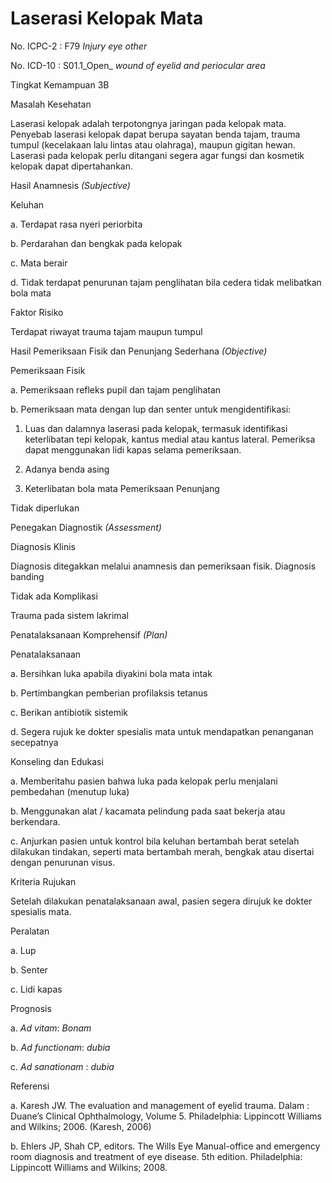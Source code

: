 # Laserasi Kelopak Mata

No. ICPC-2 : F79 _Injury eye other_

No. ICD-10 : S01.1_Open_ _wound of eyelid and periocular area_

Tingkat Kemampuan 3B

Masalah Kesehatan

Laserasi kelopak adalah terpotongnya jaringan pada kelopak mata. Penyebab laserasi kelopak dapat berupa sayatan benda tajam, trauma tumpul (kecelakaan lalu lintas atau olahraga), maupun gigitan hewan. Laserasi pada kelopak perlu ditangani segera agar fungsi dan kosmetik kelopak dapat dipertahankan.

 

Hasil Anamnesis _(Subjective)_

Keluhan

a. Terdapat rasa nyeri periorbita

b. Perdarahan dan bengkak pada kelopak

c. Mata berair

d. Tidak terdapat penurunan tajam penglihatan bila cedera tidak melibatkan bola mata

Faktor Risiko

Terdapat riwayat trauma tajam maupun tumpul

Hasil Pemeriksaan Fisik dan Penunjang Sederhana _(Objective)_

Pemeriksaan Fisik

a. Pemeriksaan refleks pupil dan tajam penglihatan

b. Pemeriksaan mata dengan lup dan senter untuk mengidentifikasi:

1) Luas dan dalamnya laserasi pada kelopak, termasuk identifikasi keterlibatan tepi kelopak, kantus medial atau kantus lateral. Pemeriksa dapat menggunakan lidi kapas selama pemeriksaan.

2) Adanya benda asing

3) Keterlibatan bola mata Pemeriksaan Penunjang

Tidak diperlukan

Penegakan Diagnostik _(Assessment)_

Diagnosis Klinis

Diagnosis ditegakkan melalui anamnesis dan pemeriksaan fisik. Diagnosis banding

Tidak ada Komplikasi

Trauma pada sistem lakrimal

Penatalaksanaan Komprehensif _(Plan)_

Penatalaksanaan

a. Bersihkan luka apabila diyakini bola mata intak

b. Pertimbangkan pemberian profilaksis tetanus

 

c. Berikan antibiotik sistemik

d. Segera rujuk ke dokter spesialis mata untuk mendapatkan penanganan secepatnya

Konseling dan Edukasi

a. Memberitahu pasien bahwa luka pada kelopak perlu menjalani pembedahan (menutup luka)

b. Menggunakan alat / kacamata pelindung pada saat bekerja atau berkendara.

c. Anjurkan pasien untuk kontrol bila keluhan bertambah berat setelah dilakukan tindakan, seperti mata bertambah merah, bengkak atau disertai dengan penurunan visus.

Kriteria Rujukan

Setelah dilakukan penatalaksanaan awal, pasien segera dirujuk ke dokter spesialis mata.

Peralatan

a. Lup

b. Senter

c. Lidi kapas

Prognosis

a. _Ad vitam_: _Bonam_

b. _Ad functionam_: _dubia_

c. _Ad sanationam_ : _dubia_

Referensi

a. Karesh JW. The evaluation and management of eyelid trauma. Dalam : Duane’s Clinical Ophthalmology, Volume 5. Philadelphia: Lippincott Williams and Wilkins; 2006. (Karesh, 2006)

b. Ehlers JP, Shah CP, editors. The Wills Eye Manual-office and emergency room diagnosis and treatment of eye disease. 5th edition. Philadelphia: Lippincott Williams and Wilkins; 2008.
